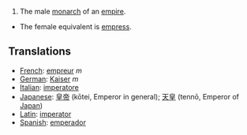#The male [[monarch]] of an [[empire]].
*The female equivalent is [[empress]].

==Translations==
*[[French]]: [[empreur]] ''m''
*[[German]]: [[Kaiser]] ''m''
*[[Italian]]: [[imperatore]]
*[[Japanese]]: [[皇帝]] (kōtei, Emperor in general); [[天皇]] (tennō, Emperor of [[Japan]])
*[[Latin]]: [[imperator]]
*[[Spanish]]: [[emperador]]